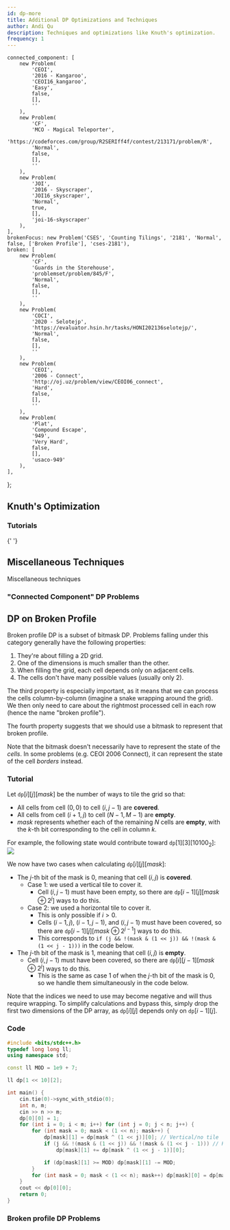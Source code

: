 ```yaml
---
id: dp-more
title: Additional DP Optimizations and Techniques
author: Andi Qu
description: Techniques and optimizations like Knuth's optimization.
frequency: 1
---
```


	connected_component: [
		new Problem(
			'CEOI',
			'2016 - Kangaroo',
			'CEOI16_kangaroo',
			'Easy',
			false,
			[],
			''
		),
		new Problem(
			'CF',
			'MCO - Magical Teleporter',
			'https://codeforces.com/group/R2SERIff4f/contest/213171/problem/R',
			'Normal',
			false,
			[],
			''
		),
		new Problem(
			'JOI',
			'2016 - Skyscraper',
			'JOI16_skyscraper',
			'Normal',
			true,
			[],
			'joi-16-skyscraper'
		),
	],
	brokenFocus: new Problem('CSES', 'Counting Tilings', '2181', 'Normal', false, ['Broken Profile'], 'cses-2181'),
	broken: [
		new Problem(
			'CF',
			'Guards in the Storehouse',
			'problemset/problem/845/F',
			'Normal',
			false,
			[],
			''
		),
		new Problem(
			'COCI',
			'2020 - Selotejp',
			'https://evaluator.hsin.hr/tasks/HONI202136selotejp/',
			'Normal',
			false,
			[],
			''
		),
		new Problem(
			'CEOI',
			'2006 - Connect',
			'http://oj.uz/problem/view/CEOI06_connect',
			'Hard',
			false,
			[],
			''
		),
		new Problem(
			'Plat',
			'Compound Escape',
			'949',
			'Very Hard',
			false,
			[],
			'usaco-949'
		),
	],
};

## Knuth's Optimization

<IncompleteSection />

### Tutorials

<Resources>
	<Resource
		source="Jeffrey Xiao"
		title="Knuth's Optimization"
		url="https://jeffreyxiao.me/blog/knuths-optimization"
	></Resource>
	<Resource source="GCP" title="15.4.3 - Knuth's Optimization">
		{' '}
	</Resource>
</Resources>

## Miscellaneous Techniques

<Resources>
	<Resource source="CF" title="zscoder - Nontrivial DP Techniques" url="47764">
		Miscellaneous techniques
	</Resource>
</Resources>

<!-- <Optional title="Application">

Queue with 2 stacks is used to remove a factor of $\mathcal{O}(\log N)$ in [USACO Plat - Mowing Mischief](http://www.usaco.org/index.php?page=viewproblem2&cpid=926).

</Optional> -->

### "Connected Component" DP Problems

<Problems problems={problems.connected_component} />

## DP on Broken Profile

<!-- <Resources>
	<Resource
		source="cp-algo"
		title="DP on Broken Profile"
		url="dynamic_programming/profile-dynamics.html"
	>
		{' '}
	</Resource>
</Resources> -->

Broken profile DP is a subset of bitmask DP. Problems falling under this category generally have the following properties:
1. They're about filling a 2D grid.
2. One of the dimensions is much smaller than the other.
3. When filling the grid, each cell depends only on adjacent cells.
4. The cells don't have many possible values (usually only 2).

The third property is especially important, as it means that we can process the cells column-by-column (imagine a snake wrapping around the grid). We then only need to care about the rightmost processed cell in each row (hence the name "broken profile").

The fourth property suggests that we should use a bitmask to represent that broken profile.

<Warning>

Note that the bitmask doesn't necessarily have to represent the state of the *cells*. In some problems (e.g. CEOI 2006 Connect), it can represent the state of the cell *borders* instead.

</Warning>

<FocusProblem problem={problems.brokenFocus} />

### Tutorial

Let $\texttt{dp}[i][j][mask]$ be the number of ways to tile the grid so that:
- All cells from cell $(0, 0)$ to cell $(i, j - 1)$ are **covered**.
- All cells from cell $(i + 1, j)$ to cell $(N - 1, M - 1)$ are **empty**.
- $mask$ represents whether each of the remaining $N$ cells are **empty**, with the $k$-th bit corresponding to the cell in column $k$.

For example, the following state would contribute toward $\texttt{dp}[1][3][10100_2]$:
![](broken-profile-state-example.png)

We now have two cases when calculating $\texttt{dp}[i][j][mask]$:
- The $j$-th bit of the mask is 0, meaning that cell $(i, j)$ is **covered**.
	- Case 1: we used a vertical tile to cover it.
		- Cell $(i, j - 1)$ must have been empty, so there are $\texttt{dp}[i - 1][j][mask \oplus 2^j]$ ways to do this.
	- Case 2: we used a horizontal tile to cover it.
		- This is only possible if $i > 0$.
		- Cells $(i - 1, j)$, $(i - 1, j - 1)$, and $(i, j - 1)$ must have been covered, so there are $\texttt{dp}[i - 1][j][mask \oplus 2^{j - 1}]$ ways to do this.
		- This corresponds to `if (j && !(mask & (1 << j)) && !(mask & (1 << j - 1)))` in the code below.
- The $j$-th bit of the mask is 1, meaning that cell $(i, j)$ is **empty**.
	- Cell $(i, j - 1)$ must have been covered, so there are $\texttt{dp}[i][j - 1][mask \oplus 2^j]$ ways to do this.
		- This is the same as case 1 of when the $j$-th bit of the mask is 0, so we handle them simultaneously in the code below.

Note that the indices we need to use may become negative and will thus require wrapping. To simplify calculations and bypass this, simply drop
the first two dimensions of the DP array, as $\texttt{dp}[i][j]$ depends only on $\texttt{dp}[i - 1][j]$.

### Code

<LanguageSection>

<CPPSection>

```cpp
#include <bits/stdc++.h>
typedef long long ll;
using namespace std;

const ll MOD = 1e9 + 7;

ll dp[1 << 10][2];

int main() {
	cin.tie(0)->sync_with_stdio(0);
	int n, m;
	cin >> n >> m;
	dp[0][0] = 1;
	for (int i = 0; i < m; i++) for (int j = 0; j < n; j++) {
		for (int mask = 0; mask < (1 << n); mask++) {
			dp[mask][1] = dp[mask ^ (1 << j)][0]; // Vertical/no tile
			if (j && !(mask & (1 << j)) && !(mask & (1 << j - 1))) // Horizontal tile
				dp[mask][1] += dp[mask ^ (1 << j - 1)][0];

			if (dp[mask][1] >= MOD) dp[mask][1] -= MOD;
		}
		for (int mask = 0; mask < (1 << n); mask++) dp[mask][0] = dp[mask][1];
	}
	cout << dp[0][0];
	return 0;
}
```

</CPPSection>

</LanguageSection>

### Broken profile DP Problems

<Problems problems={problems.broken} />

